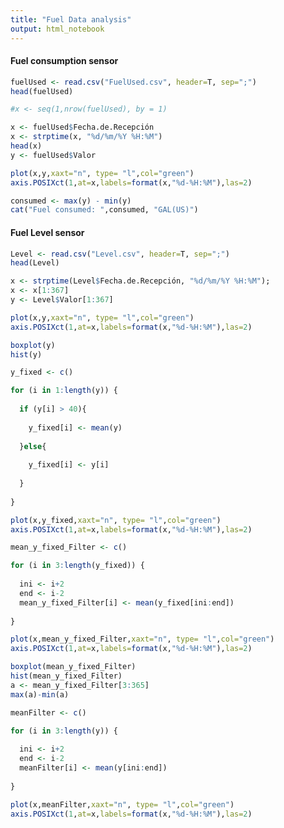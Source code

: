 ```yaml
---
title: "Fuel Data analysis"
output: html_notebook
---
```


#### Fuel consumption sensor
```r
fuelUsed <- read.csv("FuelUsed.csv", header=T, sep=";")
head(fuelUsed)
```
```r
#x <- seq(1,nrow(fuelUsed), by = 1)

x <- fuelUsed$Fecha.de.Recepción
x <- strptime(x, "%d/%m/%Y %H:%M")
head(x)
y <- fuelUsed$Valor

```

```r
plot(x,y,xaxt="n", type= "l",col="green")
axis.POSIXct(1,at=x,labels=format(x,"%d-%H:%M"),las=2)
```


```r

consumed <- max(y) - min(y)
cat("Fuel consumed: ",consumed, "GAL(US)")

```

#### Fuel Level sensor


```r
Level <- read.csv("Level.csv", header=T, sep=";")
head(Level)
```




```r

x <- strptime(Level$Fecha.de.Recepción, "%d/%m/%Y %H:%M");
x <- x[1:367]
y <- Level$Valor[1:367]

```


```r
plot(x,y,xaxt="n", type= "l",col="green")
axis.POSIXct(1,at=x,labels=format(x,"%d-%H:%M"),las=2)
```

```r
boxplot(y)
hist(y)
```

```r
y_fixed <- c()

for (i in 1:length(y)) {
  
  if (y[i] > 40){
    
    y_fixed[i] <- mean(y)
    
  }else{
    
    y_fixed[i] <- y[i]
    
  }
  
}

plot(x,y_fixed,xaxt="n", type= "l",col="green")
axis.POSIXct(1,at=x,labels=format(x,"%d-%H:%M"),las=2)

```

```r
mean_y_fixed_Filter <- c()

for (i in 3:length(y_fixed)) {
  
  ini <- i+2
  end <- i-2
  mean_y_fixed_Filter[i] <- mean(y_fixed[ini:end])
  
}

plot(x,mean_y_fixed_Filter,xaxt="n", type= "l",col="green")
axis.POSIXct(1,at=x,labels=format(x,"%d-%H:%M"),las=2)

boxplot(mean_y_fixed_Filter)
hist(mean_y_fixed_Filter)
a <- mean_y_fixed_Filter[3:365]
max(a)-min(a)
```


```r

meanFilter <- c()

for (i in 3:length(y)) {
  
  ini <- i+2
  end <- i-2
  meanFilter[i] <- mean(y[ini:end])
  
}

plot(x,meanFilter,xaxt="n", type= "l",col="green")
axis.POSIXct(1,at=x,labels=format(x,"%d-%H:%M"),las=2)
```

